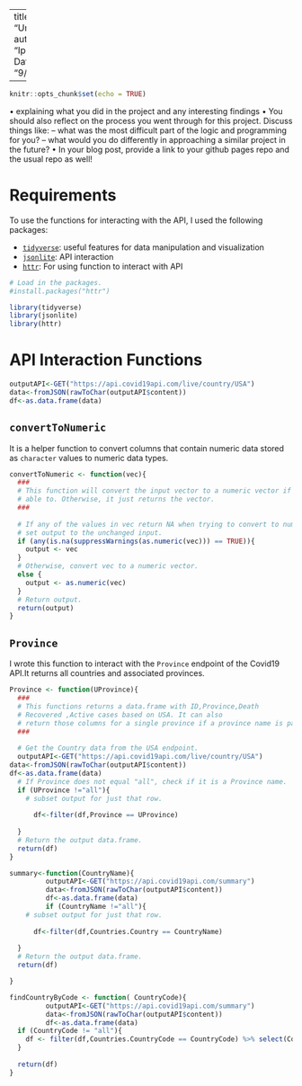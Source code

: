 
---
title: "Untitled"
author: "Ipsita Datta"
date: "9/28/2021"

---

```r
knitr::opts_chunk$set(echo = TRUE)
```
 • explaining what you did in the project and any interesting findings
 • You should also reflect on the process you went through for this project. Discuss things like:
 – what was the most difficult part of the logic and programming for you?
 – what would you do differently in approaching a similar project in the future?
• In your blog post, provide a link to your github pages repo and the usual repo as well!

# Requirements 
 To use the functions for interacting with the API, I used the following packages:

- [`tidyverse`](https://www.tidyverse.org/): useful features for data manipulation and visualization
- [`jsonlite`](https://cran.r-project.org/web/packages/jsonlite/): API interaction
- [`httr`](https://cran.r-project.org/web/packages/httr/index.html): For using function to interact with API

```r
# Load in the packages.
#install.packages("httr")

library(tidyverse)
library(jsonlite)
library(httr)
```
# API Interaction Functions
```r
outputAPI<-GET("https://api.covid19api.com/live/country/USA")
data<-fromJSON(rawToChar(outputAPI$content))
df<-as.data.frame(data)
```

## `convertToNumeric`

It is a helper function to convert columns that contain numeric data stored as `character` values to numeric data types. 

```r
convertToNumeric <- function(vec){
  ###
  # This function will convert the input vector to a numeric vector if it is 
  # able to. Otherwise, it just returns the vector.
  ###
  
  # If any of the values in vec return NA when trying to convert to numeric,
  # set output to the unchanged input.
  if (any(is.na(suppressWarnings(as.numeric(vec))) == TRUE)){
    output <- vec
  }
  # Otherwise, convert vec to a numeric vector.
  else {
    output <- as.numeric(vec)
  }
  # Return output.
  return(output)
}
```
## `Province`

I wrote this function to interact with the `Province` endpoint of the Covid19 API.It returns all countries and associated provinces. 

```r
Province <- function(UProvince){
  ###
  # This functions returns a data.frame with ID,Province,Death
  # Recovered ,Active cases based on USA. It can also
  # return those columns for a single province if a province name is passed.
  ###
  
  # Get the Country data from the USA endpoint.
  outputAPI<-GET("https://api.covid19api.com/live/country/USA")
data<-fromJSON(rawToChar(outputAPI$content))
df<-as.data.frame(data)
  # If Province does not equal "all", check if it is a Province name.
  if (UProvince !="all"){
    # subset output for just that row.
    
      df<-filter(df,Province == UProvince)
    
  }
  # Return the output data.frame.
  return(df)
}
```
```r
summary<-function(CountryName){
         outputAPI<-GET("https://api.covid19api.com/summary")
         data<-fromJSON(rawToChar(outputAPI$content))
         df<-as.data.frame(data)
         if (CountryName !="all"){
    # subset output for just that row.
    
      df<-filter(df,Countries.Country == CountryName)
    
  }
  # Return the output data.frame.
  return(df)

}

```
```r
findCountryByCode <- function( CountryCode){
         outputAPI<-GET("https://api.covid19api.com/summary")
         data<-fromJSON(rawToChar(outputAPI$content))
         df<-as.data.frame(data)
  if (CountryCode != "all"){
    df <- filter(df,Countries.CountryCode == CountryCode) %>% select(Countries.Country,everything())
  }
  
  return(df)
}


```

